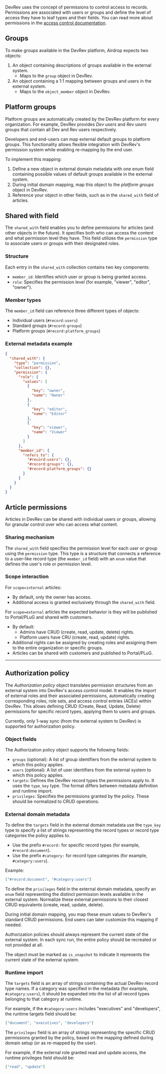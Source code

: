 DevRev uses the concept of permissions to control access to records. 
Permissions are associated with users or groups and define the level of access they have to leaf types and their fields.
You can read more about permissions in the [access control documentation](https://devrev.ai/docs/product/access-control).

## Groups

To make groups available in the DevRev platform, Airdrop expects two objects:

1. An object containing descriptions of groups available in the external system.
   - Maps to the `group` object in DevRev.
2. An object containing a 1:1 mapping between groups and users in the external system.
   - Maps to the `object_member` object in DevRev.

## Platform groups

Platform groups are automatically created by the DevRev platform for every organization. 
For example, DevRev provides *Dev users* and *Rev users* groups that contain all Dev and Rev users respectively.

Developers and end-users can map external default groups to platform groups. 
This functionality allows flexible integration with DevRev's permission system while enabling re-mapping by the end user.

To implement this mapping:
1. Define a new object in external domain metadata with one enum field containing possible values of default groups available in the external system. 
2. During initial domain mapping, map this object to the *platform groups* object in DevRev.
3. Reference your object in other fields, such as in the `shared_with` field of articles.

## Shared with field

The `shared_with` field enables you to define permissions for articles (and other objects in the future). 
It specifies both who can access the content and what permission level they have. 
This field utilizes the `permission` type to associate users or groups with their designated roles.

### Structure

Each entry in the `shared_with` collection contains two key components:

- `member_id`: Identifies which user or group is being granted access.
- `role`: Specifies the permission level (for example, "viewer", "editor", "owner").

### Member types

The `member_id` field can reference three different types of objects:
- Individual users (`#record:users`)
- Standard groups (`#record:groups`)
- Platform groups (`#record:platform_groups`)

### External metadata example

```json
{
  "shared_with": {
    "type": "permission",
    "collection": {},
    "permission": {
      "role": {
        "values": [
          {
            "key": "owner",
            "name": "Owner"
          },
          {
            "key": "editor",
            "name": "Editor"
          },
          {
            "key": "viewer",
            "name": "Viewer"
          }
        ]
      },
      "member_id": {
        "refers_to": {
          "#record:users": {},
          "#record:groups": {},
          "#record:platform_groups": {}
        }
      }
    }
  }
}
```

## Article permissions

Articles in DevRev can be shared with individual users or groups, allowing for granular control over who can access what content.

### Sharing mechanism

The `shared_with` field specifies the permission level for each user or group using the `permission` type.
This type is a structure that connects a reference to a user-like record type (the `member_id` field)
with an `enum` value that defines the user's role or permission level.

### Scope interaction

<Tabs>
<Tab title="Internal scope">

For `scope=internal` articles:
- By default, only the owner has access.
- Additional access is granted exclusively through the `shared_with` field.
</Tab>

<Tab title="External scope">

For `scope=external` articles the expected behavior is they will be published to Portal/PLuG and shared with customers.

- By default:
  - Admins have CRUD (create, read, update, delete) rights.
  - Platform users have CRU (create, read, update) rights.
- Additional rights can be assigned by creating roles and assigning them to the entire organization or specific groups.
- Articles can be shared with customers and published to Portal/PLuG.
</Tab>
</Tabs>

---

## Authorization policy

The *Authorization policy* object translates permission structures from an external system into DevRev's access control model. 
It enables the import of external roles and their associated permissions, automatically creating corresponding roles, role sets, and access control entries (ACEs) within DevRev. 
This allows defining CRUD (Create, Read, Update, Delete) permissions for specific record types, applying them to users and groups.

<Info>
Currently, only 1-way sync (from the external system to DevRev) is supported for authorization policy.
</Info>

### Object fields

The Authorization policy object supports the following fields:

- `groups` (optional): A list of group identifiers from the external system to which this policy applies.
- `users` (optional): A list of user identifiers from the external system to which this policy applies.
- `targets`: Defines the DevRev record types the permissions apply to. It uses the `type_key` type. The format differs between metadata definition and runtime import.
- `privileges`: Specifies the permissions granted by the policy. These should be normalized to CRUD operations.

### External domain metadata

To define the `targets` field in the external domain metadata use the `type_key` type to specify a list of strings representing the record types or record type categories the policy applies to.
- Use the prefix `#record:` for specific record types (for example, `#record:document`).
- Use the prefix `#category:` for record type categories (for example, `#category:users`).

Example:
```json
["#record:document", "#category:users"]
```

To define the `privileges` field in the external domain metadata, specify an `enum` field representing the distinct permission levels available in the external system. 
Normalize these external permissions to their closest CRUD equivalents (create, read, update, delete).

During initial domain mapping, you map these enum values to DevRev's standard CRUD permissions. End users can later customize this mapping if needed.

<Warning>
Authorization policies should always represent the current state of the external system. In each sync run, the entire policy should be recreated or not provided at all.

The object must be marked as `is_snapshot` to indicate it represents the current state of the external system.
</Warning>

### Runtime import

The `targets` field is an array of strings containing the actual DevRev record type names. 
If a category was specified in the metadata (for example, `#category:users`), it should be expanded into the list of all record types belonging to that category at runtime.

For example, if the `#category:users` includes "executives" and "developers", the runtime targets field should be:
```json
["document", "executives", "developers"]
```

The `privileges` field is an array of strings representing the specific CRUD permissions granted by the policy, based on the mapping defined during domain setup (or as re-mapped by the user).

For example, if the external role granted read and update access, the runtime privileges field should be:
```json
["read", "update"]
```
